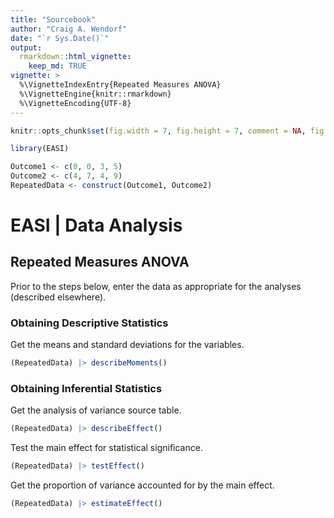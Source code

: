 ```yaml
---
title: "Sourcebook"
author: "Craig A. Wendorf"
date: "`r Sys.Date()`"
output: 
  rmarkdown::html_vignette:
    keep_md: TRUE
vignette: >
  %\VignetteIndexEntry{Repeated Measures ANOVA}
  %\VignetteEngine{knitr::rmarkdown}
  %\VignetteEncoding{UTF-8}
---
```


```r
knitr::opts_chunk$set(fig.width = 7, fig.height = 7, comment = NA, fig.path = "figures/")
```

```r
library(EASI)
```

```r
Outcome1 <- c(0, 0, 3, 5)
Outcome2 <- c(4, 7, 4, 9)
RepeatedData <- construct(Outcome1, Outcome2)
```

# EASI | Data Analysis

## Repeated Measures ANOVA

Prior to the steps below, enter the data as appropriate for the analyses (described elsewhere).

### Obtaining Descriptive Statistics

Get the means and standard deviations for the variables.

```r
(RepeatedData) |> describeMoments()
```

### Obtaining Inferential Statistics

Get the analysis of variance source table.

```r
(RepeatedData) |> describeEffect()
```

Test the main effect for statistical significance.

```r
(RepeatedData) |> testEffect()
```

Get the proportion of variance accounted for by the main effect.

```r
(RepeatedData) |> estimateEffect()
```
